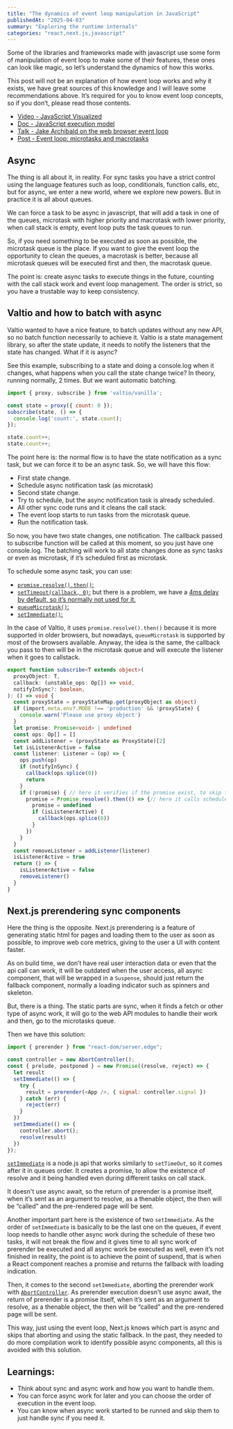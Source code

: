 ```yaml
---
title: "The dynamics of event loop manipulation in JavaScript"
publishedAt: "2025-04-03"
summary: "Exploring the runtime internals"
categories: "react,next.js,javascript"
---
```


Some of the libraries and frameworks made with javascript use some form of manipulation of event loop to make some of their features, these ones can look like magic, so let’s understand the dynamics of how this works.

This post will not be an explanation of how event loop works and why it exists, we have great sources of this knowledge and I will leave some recommendations above. It’s required for you to know event loop concepts, so if you don’t, please read those contents.
- [Video - JavaScript Visualized](https://www.youtube.com/watch?v=eiC58R16hb8)
- [Doc - JavaScript execution model](https://developer.mozilla.org/en-US/docs/Web/JavaScript/Reference/Execution_model)
- [Talk - Jake Archibald on the web browser event loop](https://www.youtube.com/watch?v=cCOL7MC4Pl0)
- [Post - Event loop: microtasks and macrotasks](https://javascript.info/event-loop)



## Async

The thing is all about it, in reality. For sync tasks you have a strict control using the language features such as loop, conditionals, function calls, etc, but for async, we enter a new world, where we explore new powers. But in practice it is all about queues.

We can force a task to be async in javascript, that will add a task in one of the queues, microtask with higher priority and macrotask with lower priority, when call stack is empty, event loop puts the task queues to run.

So, if you need something to be executed as soon as possible, the microtask queue is the place. If you want to give the event loop the opportunity to clean the queues, a macrotask is better, because all microtask queues will be executed first and then, the macrotask queue.

The point is: create async tasks to execute things in the future, counting with the call stack work and event loop management. The order is strict, so you have a trustable way to keep consistency.

## Valtio and how to batch with async

Valtio wanted to have a nice feature, to batch updates without any new API, so no batch function necessarily to achieve it. Valtio is a state management library, so after the state update, it needs to notify the listeners that the state has changed. What if it is async?

See this example, subscribing to a state and doing a console.log when it changes, what happens when you call the state change twice? In theory, running normally, 2 times. But we want automatic batching.

```javascript
import { proxy, subscribe } from 'valtio/vanilla';

const state = proxy({ count: 0 });
subscribe(state, () => {
  console.log('count:', state.count);
});

state.count++;
state.count++;
```

The point here is: the normal flow is to have the state notification as a sync task, but we can force it to be an async task. So, we will have this flow:
- First state change.
- Schedule async notification task (as microtask)
- Second state change.
- Try to schedule, but the async notification task is already scheduled.
- All other sync code runs and it cleans the call stack.
- The event loop starts to run tasks from the microtask queue.
- Run the notification task.

So now, you have two state changes, one notification. The callback passed to subscribe function will be called at this moment, so you just have one console.log. The batching will work to all state changes done as sync tasks or even as microtask, if it’s scheduled first as microtask.

To schedule some async task, you can use:
- [`promise.resolve().then()`:](https://developer.mozilla.org/en-US/docs/Web/JavaScript/Reference/Global_Objects/Promise/then)
- [`setTimeout(callback, 0)`:](https://developer.mozilla.org/en-US/docs/Web/API/Window/setTimeout) but there is a problem, we have a [4ms delay by default, so it’s normally not used for it.](https://developer.mozilla.org/en-US/docs/Web/API/Window/setTimeout#reasons_for_delays_longer_than_specified) 
- [`queueMicrotask()`:](https://developer.mozilla.org/en-US/docs/Web/API/Window/queueMicrotask)
- [`setImmediate()`:](https://nodejs.org/en/learn/asynchronous-work/understanding-setimmediate)

In the case of Valtio, it uses `promise.resolve().then()` because it is more supported in older browsers, but nowadays, `queueMicrotask` is supported by most of the browsers available. Anyway, the idea is the same, the callback you pass to then will be in the microtask queue and will execute the listener when it goes to callstack.

```typescript
export function subscribe<T extends object>(
  proxyObject: T,
  callback: (unstable_ops: Op[]) => void,
  notifyInSync?: boolean,
): () => void {
  const proxyState = proxyStateMap.get(proxyObject as object)
  if (import.meta.env?.MODE !== 'production' && !proxyState) {
    console.warn('Please use proxy object')
  }
  let promise: Promise<void> | undefined
  const ops: Op[] = []
  const addListener = (proxyState as ProxyState)[2]
  let isListenerActive = false
  const listener: Listener = (op) => {
    ops.push(op)
    if (notifyInSync) {
      callback(ops.splice(0))
      return
    }
    if (!promise) { // here it verifies if the promise exist, to skip the second+ updates
      promise = Promise.resolve().then(() => {// here it calls schedule the microtask
        promise = undefined
        if (isListenerActive) {
          callback(ops.splice(0))
        }
      })
    }
  }
  const removeListener = addListener(listener)
  isListenerActive = true
  return () => {
    isListenerActive = false
    removeListener()
  }
}
```

## Next.js prerendering sync components

Here the thing is the opposite. Next.js prerendering is a feature of generating static html for pages and loading them to the user as soon as possible, to improve web core metrics, giving to the user a UI with content faster.

As on build time, we don’t have real user interaction data or even that the api call can work, it will be outdated when the user access, all async component, that will be wrapped in a `Suspense`, should just return the fallback component, normally a loading indicator such as spinners and skeleton.

But, there is a thing. The static parts are sync, when it finds a fetch or other type of async work, it will go to the web API modules to handle their work and then, go to the microtasks queue.

Then we have this solution:

```javascript
import { prerender } from "react-dom/server.edge";

const controller = new AbortController();
const { prelude, postponed } = new Promise((resolve, reject) => {
  let result
  setImmediate(() => {
    try {
      result = prerender(<App />, { signal: controller.signal })
    } catch (err) {
      reject(err)
    }
  })
  setImmediate(() => {
    controller.abort();
    resolve(result)
  })
});
```

[`setImmediate`](https://nodejs.org/en/learn/asynchronous-work/understanding-setimmediate) is a node.js api that works similarly to `setTimeOut`, so it comes after it in queues order. It creates a promise, to allow the existence of resolve and it being handled even during different tasks on call stack.

It doesn't use async await, so the return of prerender is a promise itself, when it’s sent as an argument to resolve, as a thenable object, the then will be “called” and the pre-rendered page will be sent.

Another important part here is the existence of two `setImmediate`. As the order of `setImmediate` is basically to be the last one on the queues, if event loop needs to handle other async work during the schedule of these two tasks, it will not break the flow and it gives time to all sync work of prerender be executed and all async work be executed as well, even it’s not finished in reality, the point is to achieve the point of suspend, that is when a React component reaches a promise and returns the fallback with loading indication.

Then, it comes to the second `setImmediate`, aborting the prerender work with [`AbortController`](https://developer.mozilla.org/en-US/docs/Web/API/AbortController). As prerender execution doesn't use async await, the return of prerender is a promise itself, when it’s sent as an argument to resolve, as a thenable object, the then will be “called” and the pre-rendered page will be sent.

This way, just using the event loop, Next.js knows which part is async and skips that aborting and using the static fallback. In the past, they needed to do more compilation work to identify possible async components, all this is avoided with this solution.

## Learnings:
- Think about sync and async work and how you want to handle them.
- You can force async work for later and you can choose the order of execution in the event loop.
- You can know when async work started to be runned and skip them to just handle sync if you need it.
